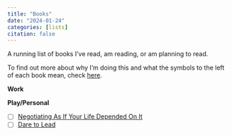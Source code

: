 ```yaml
---
title: "Books"
date: "2024-01-24"
categories: [lists]
citation: false
---
```


A running list of books I've read, am reading, or am planning to read.

To find out more about why I'm doing this and what the symbols to the left of each book mean, check [here](../../posts/about_lists/index.qmd).

**Work**

**Play/Personal**

-   [ ] [Negotiating As If Your Life Depended On It](https://www.amazon.com/Never-Split-Difference-Negotiating-Depended-ebook/dp/B014DUR7L2)
-   [ ] [Dare to Lead](https://www.amazon.com/Dare-Lead-Brave-Conversations-Hearts/dp/0399592520/ref=sr_1_1?crid=34IS30U4HC39Z&keywords=dare+to+lead+brene+brown&qid=1704491060&sprefix=dare+%2Caps%2C107&sr=8-1)

